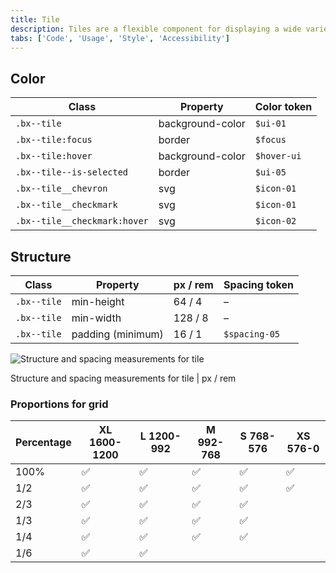 ```yaml
---
title: Tile
description: Tiles are a flexible component for displaying a wide variety of content, including informational, getting started, how-to, next steps, and more.
tabs: ['Code', 'Usage', 'Style', 'Accessibility']
---
```


## Color

| Class                        | Property         | Color token |
| ---------------------------- | ---------------- | ----------- |
| `.bx--tile`                  | background-color | `$ui-01`    |
| `.bx--tile:focus`            | border           | `$focus`    |
| `.bx--tile:hover`            | background-color | `$hover-ui` |
| `.bx--tile--is-selected`     | border           | `$ui-05`    |
| `.bx--tile__chevron`         | svg              | `$icon-01`  |
| `.bx--tile__checkmark`       | svg              | `$icon-01`  |
| `.bx--tile__checkmark:hover` | svg              | `$icon-02`  |

## Structure

| Class       | Property          | px / rem | Spacing token |
| ----------- | ----------------- | -------- | ------------- |
| `.bx--tile` | min-height        | 64 / 4   | –             |
| `.bx--tile` | min-width         | 128 / 8  | –             |
| `.bx--tile` | padding (minimum) | 16 / 1   | `$spacing-05` |

<div className="image--fixed">

![Structure and spacing measurements for tile](images/tile-style-2.png)

</div>

<Caption>Structure and spacing measurements for tile | px / rem</Caption>

### Proportions for grid

| Percentage | XL 1600-1200 | L 1200-992 | M 992-768 | S 768-576 | XS 576-0 |
| ---------- | ------------ | ---------- | --------- | --------- | -------- |
| 100%       | ✅           | ✅         | ✅        | ✅        | ✅       |
| 1/2        | ✅           | ✅         | ✅        | ✅        | ✅       |
| 2/3        | ✅           | ✅         | ✅        | ✅        |          |
| 1/3        | ✅           | ✅         | ✅        | ✅        |          |
| 1/4        | ✅           | ✅         | ✅        | ✅        |          |
| 1/6        | ✅           | ✅         |           |           |          |
